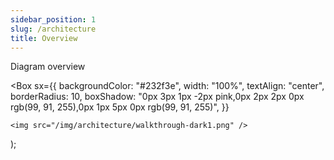 ```yaml
---
sidebar_position: 1
slug: /architecture
title: Overview
---
```


Diagram overview


  <Box
    sx={{
      backgroundColor: "#232f3e",
      width: "100%",
      textAlign: "center",
      borderRadius: 10,
      boxShadow:
        "0px 3px 1px -2px pink,0px 2px 2px 0px rgb(99, 91, 255),0px 1px 5px 0px rgb(99, 91, 255)",
    }}
  >
    <img src="/img/architecture/walkthrough-dark1.png" />
  </Box>
);

<ArchitectureDiagram />
